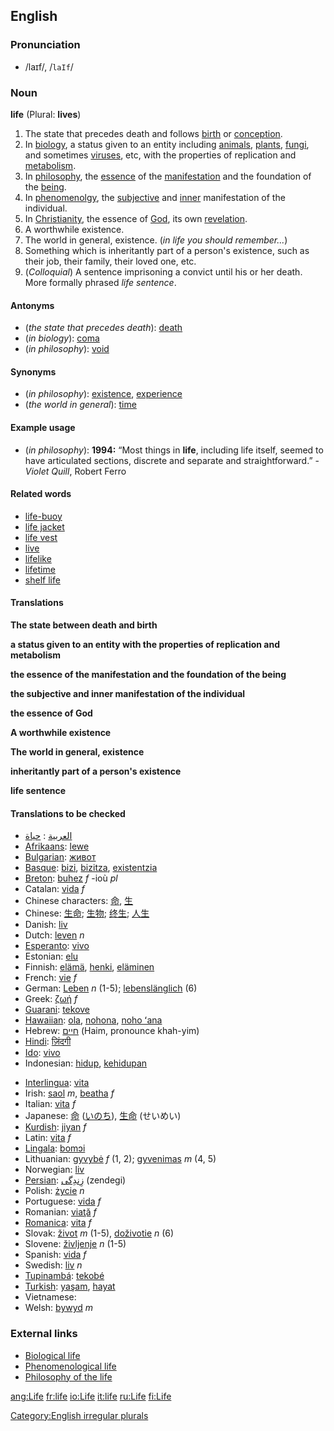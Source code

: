 ==English==
===Pronunciation===
*/laɪf/, /<tt>laIf</tt>/

===Noun===
'''life''' (Plural: '''lives''')

#The state that precedes death and follows [[birth]] or [[conception]].
#In [[biology]], a status given to an entity including [[animal]]s, [[plant]]s, [[fungi]], and sometimes [[virus]]es, etc, with the properties of replication and [[metabolism]].
#In [[philosophy]], the [[essence]] of the [[manifestation]] and the foundation of the [[being]].
#In [[phenomenolgy]], the [[subjective]] and [[inner]] manifestation of the individual.
#In [[Christianity]], the essence of [[God]], its own [[revelation]].
#A worthwhile existence.
#The world in general, existence. (''in life you should remember...'') 
#Something which is inheritantly part of a person's existence, such as their job, their family, their loved one, etc.
#(''Colloquial'') A sentence imprisoning a convict until his or her death.  More formally phrased ''life sentence''.
====Antonyms====
* (''the state that precedes death''): [[death]]
* (''in biology''): [[coma]]
* (''in philosophy''): [[void]]
====Synonyms====
* (''in philosophy''): [[existence]], [[experience]]
* (''the world in general''): [[time]]
====Example usage====
* (''in philosophy''): '''1994:''' “Most things in '''life''', including life itself, seemed to have articulated sections, discrete and separate and straightforward.”  -''Violet Quill'', Robert Ferro
====Related words====
*[[life-buoy]]
*[[life jacket]]
*[[life vest]]
*[[live]]
*[[lifelike]]
*[[lifetime]]
*[[shelf life]]

====Translations====
'''The state between death and birth'''
{{top}}
{{mid}}
{{bottom}}

'''a status given to an entity with the properties of replication and metabolism'''
{{top}}
{{mid}}
{{bottom}}

'''the essence of the manifestation and the foundation of the being'''
{{top}}
{{mid}}
{{bottom}}

'''the subjective and inner manifestation of the individual'''
{{top}}
{{mid}}
{{bottom}}

'''the essence of God'''
{{top}}
{{mid}}
{{bottom}}

'''A worthwhile existence'''
{{top}}
{{mid}}
{{bottom}}

'''The world in general, existence'''
{{top}}
{{mid}}
{{bottom}}

'''inheritantly part of a person's existence'''
{{top}}
{{mid}}
{{bottom}}

'''life sentence'''
{{top}}
{{mid}}
{{bottom}}


====Translations to be checked====
{{checktrans}}
{{Top}}
*[[العربية]] : [[حياة]]
*[[Afrikaans]]: [[lewe]]
*[[Bulgarian]]: [[живот]]
*[[Basque]]: [[bizi]], [[bizitza]], [[existentzia]]
*[[Breton]]: [[buhez]] ''f'' -ioù ''pl''
*Catalan: [[vida]] ''f''
*Chinese characters: [[命]], [[生]]
*Chinese: [[生命]]; [[生物]]; [[终生]]; [[人生]]
*Danish: [[liv]] 
*Dutch: [[leven]] ''n''
*[[Esperanto]]: [[vivo]]
*Estonian: [[elu]]
*Finnish: [[elämä]], [[henki]], [[eläminen]]
*French: [[vie]] ''f''
*German: [[Leben]] ''n'' (1-5); [[lebenslänglich]] (6)
*Greek: [[:el:ζωή|ζωή]] ''f'' 
*[[Guarani]]: [[tekove]]
*[[Hawaiian]]: [[ola]], [[nohona]], [[noho ʻana]]
*Hebrew: [[חיים]] (Haim, pronounce khah-yim)
*[[Hindi]]: [[ज़िंदगी]]
*[[Ido]]: [[vivo]]
*Indonesian: [[hidup]], [[hidup|kehidupan]]
{{Mid}}
*[[Interlingua]]: [[vita]]
*Irish: [[saol]] ''m'', [[beatha]] ''f''
*Italian: [[vita]] ''f''
*Japanese: [[命]] ([[いのち]]), [[生命]] (せいめい)
*[[Kurdish]]: [[jiyan]] ''f''
*Latin: [[vita]] ''f''
*[[Lingala]]: [[bomɔi]]
*Lithuanian: [[gyvybė]] ''f'' (1, 2); [[gyvenimas]] ''m'' (4, 5)
*Norwegian: [[liv]]
*[[Persian]]: [[زِندِگی]] (zendegi)
*Polish: [[życie]] ''n''
*Portuguese: [[vida]] ''f''
*Romanian: [[viaţă]] ''f''
*[[Romanica]]: [[vita]] ''f''
*Slovak: [[život]] ''m'' (1-5), [[doživotie]] ''n'' (6)
*Slovene: [[življenje]] ''n'' (1-5)
*Spanish: [[vida]] ''f''
*Swedish: [[liv]] ''n''
*[[Tupinambá]]: [[tekobé]]
*[[Turkish]]: [[yaşam]], [[hayat]]
*Vietnamese:
*Welsh: [[bywyd]] ''m''
{{Bottom}}

===External links===
*[[w:Life|Biological life]]
*[[w:Phenomenological life|Phenomenological life]]
*[[w:Philosophy of the life|Philosophy of the life]]

[[Category:English irregular plurals]]

[[ang:Life]]
[[fr:life]]
[[io:Life]]
[[it:life]]
[[ru:Life]]
[[fi:Life]]